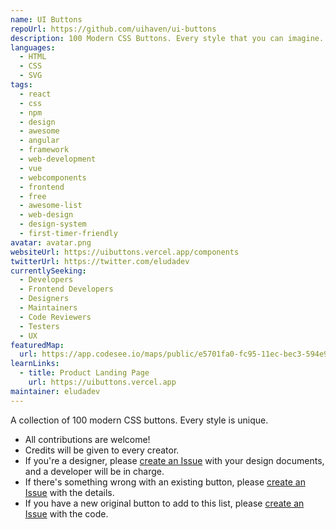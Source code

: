```yaml
---
name: UI Buttons
repoUrl: https://github.com/uihaven/ui-buttons
description: 100 Modern CSS Buttons. Every style that you can imagine.
languages:
  - HTML
  - CSS
  - SVG
tags:
  - react
  - css
  - npm
  - design
  - awesome
  - angular
  - framework
  - web-development
  - vue
  - webcomponents
  - frontend
  - free
  - awesome-list
  - web-design
  - design-system
  - first-timer-friendly
avatar: avatar.png
websiteUrl: https://uibuttons.vercel.app/components
twitterUrl: https://twitter.com/eludadev
currentlySeeking:
  - Developers
  - Frontend Developers
  - Designers
  - Maintainers
  - Code Reviewers
  - Testers
  - UX
featuredMap:
  url: https://app.codesee.io/maps/public/e5701fa0-fc95-11ec-bec3-594e97b018d3
learnLinks:
  - title: Product Landing Page
    url: https://uibuttons.vercel.app
maintainer: eludadev
---
```


<Overview>

A collection of 100 modern CSS buttons. Every style is unique.

</Overview>

<Contributing>

- All contributions are welcome!
- Credits will be given to every creator.
- If you're a designer, please [create an Issue](https://github.com/uihaven/ui-buttons/issues/new) with your design documents, and a developer will be in charge.
- If there's something wrong with an existing button, please [create an Issue](https://github.com/uihaven/ui-buttons/issues/new) with the details.
- If you have a new original button to add to this list, please [create an Issue](https://github.com/uihaven/ui-buttons/issues/new) with the code.

</Contributing>